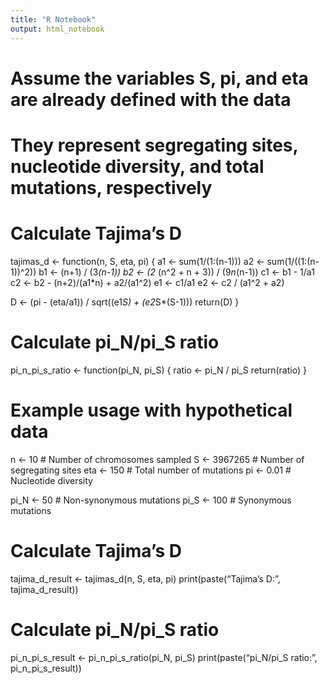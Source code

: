 ```yaml
---
title: "R Notebook"
output: html_notebook
---
```



# Assume the variables S, pi, and eta are already defined with the data
# They represent segregating sites, nucleotide diversity, and total mutations, respectively

# Calculate Tajima's D
tajimas_d <- function(n, S, eta, pi) {
  a1 <- sum(1/(1:(n-1)))
  a2 <- sum(1/((1:(n-1))^2))
  b1 <- (n+1) / (3*(n-1))
  b2 <- (2 * (n^2 + n + 3)) / (9*n*(n-1))
  c1 <- b1 - 1/a1
  c2 <- b2 - (n+2)/(a1*n) + a2/(a1^2)
  e1 <- c1/a1
  e2 <- c2 / (a1^2 + a2)
  
  D <- (pi - (eta/a1)) / sqrt((e1*S) + (e2*S*(S-1)))
  return(D)
}

# Calculate pi_N/pi_S ratio
pi_n_pi_s_ratio <- function(pi_N, pi_S) {
  ratio <- pi_N / pi_S
  return(ratio)
}

# Example usage with hypothetical data
n <- 10 # Number of chromosomes sampled
S <- 3967265 # Number of segregating sites
eta <- 150 # Total number of mutations
pi <- 0.01 # Nucleotide diversity

pi_N <- 50 # Non-synonymous mutations
pi_S <- 100 # Synonymous mutations

# Calculate Tajima's D
tajima_d_result <- tajimas_d(n, S, eta, pi)
print(paste("Tajima's D:", tajima_d_result))

# Calculate pi_N/pi_S ratio
pi_n_pi_s_result <- pi_n_pi_s_ratio(pi_N, pi_S)
print(paste("pi_N/pi_S ratio:", pi_n_pi_s_result))












